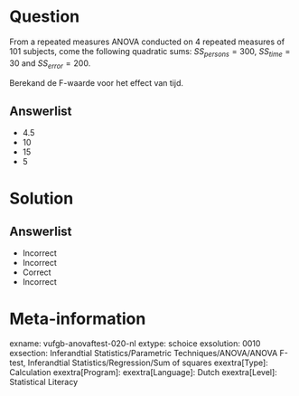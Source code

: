 Question
========

From a repeated measures ANOVA conducted on 4 repeated measures of 101 subjects, come the following quadratic sums: $SS_{persons} = 300$, $SS_{time} = 30$ and $SS_{error} = 200$. 

Berekand de F-waarde voor het effect van tijd.
  
Answerlist
----------
* 4.5
* 10
* 15
* 5

Solution
========

Answerlist
----------
* Incorrect
* Incorrect
* Correct
* Incorrect

Meta-information
================
exname: vufgb-anovaftest-020-nl
extype: schoice
exsolution: 0010
exsection: Inferandtial Statistics/Parametric Techniques/ANOVA/ANOVA F-test, Inferandtial Statistics/Regression/Sum of squares
exextra[Type]: Calculation
exextra[Program]: 
exextra[Language]: Dutch
exextra[Level]: Statistical Literacy
